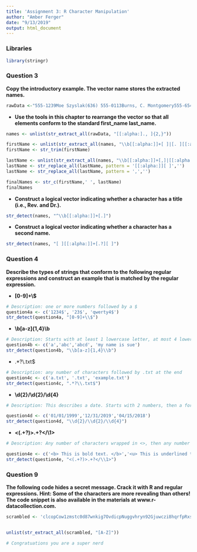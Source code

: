 ---
title: 'Assignment 3: R Character Manipulation'
author: "Amber Ferger"
date: "9/13/2019"
output: html_document
---

### Libraries

```{r libaries, eval = TRUE}

library(stringr)

```


### Question 3
**Copy the introductory example. The vector name stores the extracted names.**

``` {r question3, eval=TRUE}

rawData <-"555-1239Moe Szyslak(636) 555-0113Burns, C. Montgomery555-6542Rev. Timothy Lovejoy555 8904Ned Flanders636-555-3226Simpson, Homer5553642Dr. Julius Hibbert"
```

* **Use the tools in this chapter to rearrange the vector so that all elements conform to the standard first_name last_name.**
``` {r question3a, eval = TRUE}

names <- unlist(str_extract_all(rawData, "[[:alpha:]., ]{2,}"))

firstName <- unlist(str_extract_all(names, "\\b[[:alpha:]]+[ ]|[. ][[:alpha:]]+$"))
firstName <- str_trim(firstName)

lastName <- unlist(str_extract_all(names, "\\b[[:alpha:]]+[,]|[[:alpha:]][ ][[:alpha:]]+$"))
lastName <- str_replace_all(lastName, pattern = '[[:alpha:]][ ]','')
lastName <- str_replace_all(lastName, pattern = ',','')

finalNames <- str_c(firstName,' ', lastName)
finalNames


```


* **Construct a logical vector indicating whether a character has a title (i.e., Rev. and Dr.).**
``` {r question3b, eval = TRUE}

str_detect(names, "^\\b[[:alpha:]]+[.]")

```


* **Construct a logical vector indicating whether a character has a second name.**
``` {r question3c, eval = TRUE}


str_detect(names, "[ ][[:alpha:]]+[.?][ ]")

```



### Question 4
**Describe the types of strings that conform to the following regular expressions and construct an example that is matched by the regular expression.**

* **[0-9]+\\$ **
``` {r question4a, eval = TRUE}

# Description: one or more numbers followed by a $
question4a <- c('1234$', '23$', 'qwerty4$')
str_detect(question4a, "[0-9]+\\$")

```


* **\\b[a-z]{1,4}\\b**
``` {r question4b, eval = TRUE}

# Description: Starts with at least 1 lowercase letter, at most 4 lowercase letters and does not have any other character following
question4b <- c('a','abc','abcd', 'my name is sue')
str_detect(question4b, "\\b[a-z]{1,4}\\b")

```


* .*?\\.txt$
``` {r question4c, eval = TRUE}

# Description: any number of characters followed by .txt at the end
question4c <- c('a.txt', '.txt', 'example.txt')
str_detect(question4c, ".*?\\.txt$")

```


* **\\d{2}/\\d{2}/\\d{4}**
``` {r question4d, eval = TRUE}

# Description: This describes a date. Starts with 2 numbers, then a forward slash, 2 more numbers, another forward slash, and ends with 4 numbers

question4d <- c('01/01/1999','12/31/2019','04/15/2018')
str_detect(question4d, "\\d{2}/\\d{2}/\\d{4}")


```

* **<(.+?)>.+?</\\1>**
``` {r question4e, eval = TRUE}

# Description: Any number of characters wrapped in <>, then any number of characters, and finally the same characters wrapped in <> but with a preceeding backslash

question4e <- c('<b> This is bold text. </b>','<u> This is underlined text. </u>',' <head> This is a header </head>')
str_detect(question4e, "<(.+?)>.+?</\\1>")
```


### Question 9
**The following code hides a secret message. Crack it with R and regular expressions. Hint: Some of the characters are more revealing than others! The code snippet is also available in the materials at www.r-datacollection.com.**

``` {r question9, eval=TRUE}

scrambled <- 'clcopCow1zmstc0d87wnkig7OvdicpNuggvhryn92Gjuwczi8hqrfpRxs5Aj5dwpn0Tanwo Uwisdij7Lj8kpf03AT5Idr3coc0bt7yczjatOaootj55t3Nj3ne6c4Sfek.r1w1YwwojigO d6vrfUrbz2.2bkAnbhzgv4R9i05zEcrop.wAgnb.SqoU65fPa1otfb7wEm24k6t3sR9zqe5 fy89n6Nd5t9kc4fE905gmc4Rgxo5nhDk!gr'


unlist(str_extract_all(scrambled, "[A-Z]"))

# Congratuations you are a super nerd

```
